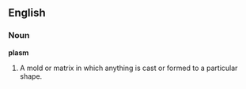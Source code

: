 ==English==

===Noun===

'''plasm'''

#A mold or matrix in which anything is cast or formed to a particular shape.